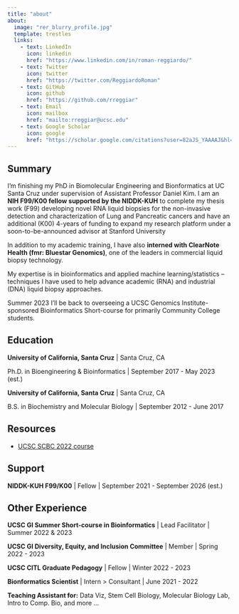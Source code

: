 ```yaml
---
title: "about"
about:
  image: "rer_blurry_profile.jpg"
  template: trestles
  links:
    - text: LinkedIn
      icon: linkedin
      href: "https://www.linkedin.com/in/roman-reggiardo/"
    - text: Twitter
      icon: twitter
      href: "https://twitter.com/ReggiardoRoman"
    - text: GitHub
      icon: github
      href: "https://github.com/rreggiar"
    - text: Email
      icon: mailbox
      href: "mailto:rreggiar@ucsc.edu"
    - text: Google Scholar
      icon: google
      href: "https://scholar.google.com/citations?user=82aJS_YAAAAJ&hl=en"
---
```



## Summary

I'm finishing my PhD in Biomolecular Engineering and Bionformatics at UC Santa Cruz
under supervision of Assistant Professor Daniel Kim. I am an **NIH F99/K00 fellow
supported by the NIDDK-KUH** to complete my thesis work (F99) developing novel RNA 
liquid biopsies for the non-invasive detection and characterization of Lung and 
Pancreatic cancers and have an additional (K00) 4-years of funding to expand 
my research platform under a soon-to-be-announced advisor at Stanford University

In addition to my academic training, I have also **interned with ClearNote Health (fmr: Bluestar Genomics)**, one of the leaders in commercial liquid biopsy technology.

My expertise is in bioinformatics and applied machine learning/statistics -- techniques
I have used to help advance academic (RNA) and industrial (DNA) liquid biopsy 
approaches. 

Summer 2023 I'll be back to overseeing a UCSC Genomics Institute-sponsored Bioinformatics 
Short-course for primarily Community College students.

## Education

**University of California, Santa Cruz** | Santa Cruz, CA

Ph.D. in Bioengineering & Bioinformatics | September 2017 - May 2023 (est.)

**University of California, Santa Cruz** | Santa Cruz, CA

B.S. in Biochemistry and Molecular Biology | September 2012 - June 2017

## Resources

 - [UCSC SCBC 2022 course](https://rreggiar.github.io/ucsc_scbc_2022/)

## Support

**NIDDK-KUH F99/K00** | Fellow | September 2021 - September 2026 (est.)

## Other Experience

**UCSC GI Summer Short-course in Bioinformatics** | Lead Facilitator | Summer 2022 & 2023

**UCSC GI Diversity, Equity, and Inclusion Committee** | Member | Spring 2022 - 2023

**UCSC CITL Graduate Pedagogy** | Fellow | Winter 2022 - 2023

**Bionformatics Scientist** | Intern > Consultant | June 2021 - 2022

**Teaching Assistant for:** Data Viz, Stem Cell Biology, Molecular Biology Lab, Intro to Comp. Bio, and more ...

